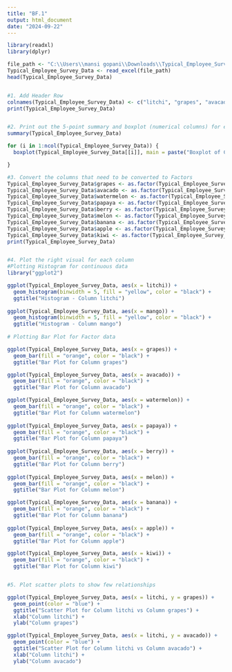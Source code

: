---
title: "BF.1"
output: html_document
date: "2024-09-22"
---


```{r}

library(readxl)
library(dplyr)

file_path <- "C:\\Users\\mansi gopani\\Downloads\\Typical_Employee_Survey_Data.xlsx"
Typical_Employee_Survey_Data <- read_excel(file_path)
head(Typical_Employee_Survey_Data)


#1. Add Header Row
colnames(Typical_Employee_Survey_Data) <- c("litchi", "grapes", "avacado","watermelon","mango","papaya","berry","melon","banana","apple","kiwi")
print(Typical_Employee_Survey_Data)


#2. Print out the 5-point summary and boxplot (numerical columns) for each column
summary(Typical_Employee_Survey_Data)

for (i in 1:ncol(Typical_Employee_Survey_Data)) {
  boxplot(Typical_Employee_Survey_Data[[i]], main = paste("Boxplot of Column", colnames(Typical_Employee_Survey_Data[i])), ylab = names(Typical_Employee_Survey_Data)[i])

}

#3. Convert the columns that need to be converted to Factors
Typical_Employee_Survey_Data$grapes <- as.factor(Typical_Employee_Survey_Data$grapes)
Typical_Employee_Survey_Data$avacado <- as.factor(Typical_Employee_Survey_Data$avacado)
Typical_Employee_Survey_Data$watermelon <- as.factor(Typical_Employee_Survey_Data$watermelon)
Typical_Employee_Survey_Data$papaya <- as.factor(Typical_Employee_Survey_Data$papaya)
Typical_Employee_Survey_Data$berry <- as.factor(Typical_Employee_Survey_Data$berry)
Typical_Employee_Survey_Data$melon <- as.factor(Typical_Employee_Survey_Data$melon)
Typical_Employee_Survey_Data$banana <- as.factor(Typical_Employee_Survey_Data$banana)
Typical_Employee_Survey_Data$apple <- as.factor(Typical_Employee_Survey_Data$apple)
Typical_Employee_Survey_Data$kiwi <- as.factor(Typical_Employee_Survey_Data$kiwi)
print(Typical_Employee_Survey_Data)


#4. Plot the right visual for each column
#Plotting Histogram for continuous data
library("ggplot2")

ggplot(Typical_Employee_Survey_Data, aes(x = litchi)) +
  geom_histogram(binwidth = 5, fill = "yellow", color = "black") +
  ggtitle("Histogram - Column litchi")
 
ggplot(Typical_Employee_Survey_Data, aes(x = mango)) +
  geom_histogram(binwidth = 5, fill = "yellow", color = "black") +
  ggtitle("Histogram - Column mango")
 
# Plotting Bar Plot for Factor data

ggplot(Typical_Employee_Survey_Data, aes(x = grapes)) +
  geom_bar(fill = "orange", color = "black") +
  ggtitle("Bar Plot for Column grapes")

ggplot(Typical_Employee_Survey_Data, aes(x = avacado)) +
  geom_bar(fill = "orange", color = "black") +
  ggtitle("Bar Plot for Column avacado")

ggplot(Typical_Employee_Survey_Data, aes(x = watermelon)) +
  geom_bar(fill = "orange", color = "black") +
  ggtitle("Bar Plot for Column watermelon")
 
ggplot(Typical_Employee_Survey_Data, aes(x = papaya)) +
  geom_bar(fill = "orange", color = "black") +
  ggtitle("Bar Plot for Column papaya")
 
ggplot(Typical_Employee_Survey_Data, aes(x = berry)) +
  geom_bar(fill = "orange", color = "black") +
  ggtitle("Bar Plot for Column berry")
 
ggplot(Typical_Employee_Survey_Data, aes(x = melon)) +
  geom_bar(fill = "orange", color = "black") +
  ggtitle("Bar Plot for Column melon")

ggplot(Typical_Employee_Survey_Data, aes(x = banana)) +
  geom_bar(fill = "orange", color = "black") +
  ggtitle("Bar Plot for Column banana")
 
ggplot(Typical_Employee_Survey_Data, aes(x = apple)) +
  geom_bar(fill = "orange", color = "black") +
  ggtitle("Bar Plot for Column apple")

ggplot(Typical_Employee_Survey_Data, aes(x = kiwi)) +
  geom_bar(fill = "orange", color = "black") +
  ggtitle("Bar Plot for Column kiwi")


#5. Plot scatter plots to show few relationships

ggplot(Typical_Employee_Survey_Data, aes(x = litchi, y = grapes)) +
  geom_point(color = "blue") +
  ggtitle("Scatter Plot for Column litchi vs Column grapes") +
  xlab("Column litchi") +
  ylab("Column grapes")

ggplot(Typical_Employee_Survey_Data, aes(x = litchi, y = avacado)) +
  geom_point(color = "blue") +
  ggtitle("Scatter Plot for Column litchi vs Column avacado") +
  xlab("Column litchi") +
  ylab("Column avacado")
```



